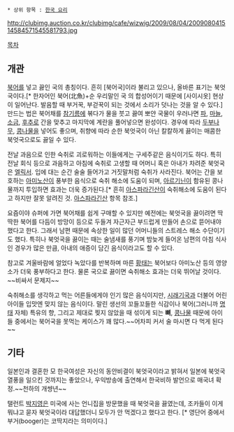  * 상위 항목 : [[한국 요리]]

http://clubimg.auction.co.kr/clubimg/cafe/wizwig/2009/08/04/200908041514584571545581793.jpg

[[목차]]

== 개관 ==
[[북어]]를 넣고 끓인 국의 총칭이다. 흔히 [북어국]이라 불리고 있으나, 올바른 표기는 북엇국이다.[* 한자어인 북어(北魚)+순 우리말인 국 의 합성어이기 때문에 [사이시옷] 현상이 일어난다. 발음할 때 부거꾹, 부걷꾹이 되는 것에서 소리가 덧나는 것을 알 수 있다.] 만드는 법은 북어채를 [[참기름]]에 볶다가 물을 붓고 끓여 뽀얀 국물이 우러나면 [[파]], [[마늘]], [[소금]], [[후추]]로 간을 맞추고 마지막에 계란을 풀어넣으면 완성이다. 경우에 따라 [[두부]]나 [[무]], [[콩나물]]을 넣어도 좋으며, 취향에 따라 순한 북엇국이 아닌 칼칼하게 끓이는 매콤한 북엇국으로도 끓일 수 있다.

전날 과음으로 인한 숙취로 괴로워하는 이들에게는 구세주같은 음식이기도 하다. 특히 전날 회식 등으로 과음하고 아침에 숙취로 고생할 때 어머니 혹은 아내가 차려준 북엇국은 [[엘릭서]]. 입에 대는 순간 술술 들어가고 거짓말처럼 숙취가 사라진다. 북어는 간을 보호하는 [[아미노산]]이 풍부한 음식으로 숙취 해소에 도움이 되며, [[아르기닌]]이 함유된 콩나물까지 투입하면 효과는 더욱 증가된다.[* 흔히 [[아스파라긴산]]이 숙취해소에 도움이 된다고 하지만 잘못 알려진 것. [[아스파라긴산]] 항목 참조.]

요즘이야 슈퍼에 가면 북어채를 쉽게 구매할 수 있지만 예전에는 북엇국을 끓이려면 딱딱한 북어를 다듬이 방망이 등으로 두들겨 자근자근 부드럽게 만들어 손으로 뜯어내야 했다고 한다. 그래서 남편 때문에 속상한 일이 많던 어머니들의 스트레스 해소 수단이기도 했다. 특히나 북엇국을 끓이는 때는 술냄새를 풍기며 밤늦게 들어온 남편의 아침 식사인 경우가 많은 만큼, 아내의 애증이 담긴 음식이라고도 할 수 있다.

참고로 겨울바람에 얼었다 녹았다를 반복하며 마른 [[황태]]는 북어보다 아미노산 등의 영양소가 더욱 풍부하다고 한다. 물론 국으로 끓이면 숙취해소 효과는 더욱 뛰어날 것이다. ~~비싸서 문제지~~

숙취해소를 생각하고 먹는 어른들에게야 인기 많은 음식이지만,  [[시래기국]]과 더불어 어린 아이들 입맛엔 맞지 않는 음식이다. 말린 생선의 꼬들꼬들한 식감이나 북어(그러니까 [[명태]] 자체) 특유의 향, 그리고 제대로 찢지 않았을 때 섞이게 되는 '''뼈''', [[콩나물]] 때문에 아이들 중에서는 북어국을 못먹는 케이스가 꽤 많다.~~어차피 커서 술 마시면 다 먹게 된다~~

== 기타 ==

일본인과 결혼한 모 한국여성은 자신의 동안비결이 북엇국이라고 밝혀서 일본에 북엇국 열풍을 일으킨 것까지는 좋았으나, 우익방송에 출연해서 한국비하 발언으로 매국녀 확정.~~천하의 개썅년~~

탤런트 [[박지영]]은 미국에 사는 언니집을 방문했을 때 북엇국을 끓였는데, 조카들이 이게 뭐냐고 묻자 북엇국이라 대답했더니 모두가 안 먹겠다고 했다고 한다. [* 영단어 중에서 부거(booger)는 코딱지라는 의미이다.]
